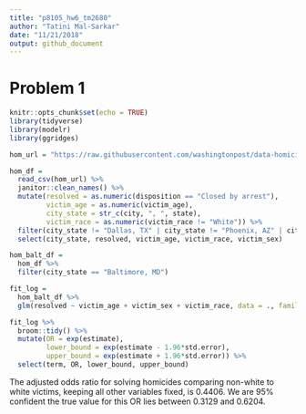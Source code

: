 ```yaml
---
title: "p8105_hw6_tm2680"
author: "Tatini Mal-Sarkar"
date: "11/21/2018"
output: github_document
---
```


# Problem 1
```r
knitr::opts_chunk$set(echo = TRUE)
library(tidyverse)
library(modelr)
library(ggridges)
```

```r
hom_url = "https://raw.githubusercontent.com/washingtonpost/data-homicides/master/homicide-data.csv"

hom_df = 
  read_csv(hom_url) %>% 
  janitor::clean_names() %>% 
  mutate(resolved = as.numeric(disposition == "Closed by arrest"),
         victim_age = as.numeric(victim_age),
         city_state = str_c(city, ", ", state),
         victim_race = as.numeric(victim_race != "White")) %>% 
  filter(city_state != "Dallas, TX" | city_state != "Phoenix, AZ" | city_state != "Kansas City, MO" | city_state != "Tulsa, AL") %>% 
  select(city_state, resolved, victim_age, victim_race, victim_sex)
```

```r
hom_balt_df = 
  hom_df %>% 
  filter(city_state == "Baltimore, MD")

fit_log = 
  hom_balt_df %>% 
  glm(resolved ~ victim_age + victim_sex + victim_race, data = ., family = binomial())

fit_log %>% 
  broom::tidy() %>% 
  mutate(OR = exp(estimate),
         lower_bound = exp(estimate - 1.96*std.error),
         upper_bound = exp(estimate + 1.96*std.error)) %>% 
  select(term, OR, lower_bound, upper_bound)
```

The adjusted odds ratio for solving homicides comparing non-white to white victims, keeping all other variables fixed, is 0.4406. We are 95% confident the true value for this OR lies between 0.3129 and 0.6204.